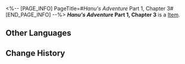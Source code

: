 <%-- [PAGE_INFO]
PageTitle=#''Hanu's Adventure'' Part 1, Chapter 3#
[END_PAGE_INFO] --%>
{{Item Infobox
|title       = ''Hanu's Adventure'' Part 1, Chapter 3
|id          = 150003
|image       = Item ''Hanu's Adventure'' Part 1 Chapter 3.png
|type        = 
|invCategory = Missions
|rarity      = 3
|effect      = 
|description = A limited edition cartoon storybook released by Clock Studios, narrating a tale where Hanu shrinks in size and saves Dreamville... The book includes occasional peculiar dialogue interspersed throughout.
}}
'''''Hanu's Adventure'' Part 1, Chapter 3''' is a [[Item]].

==Other Languages==
{{Other Languages
|en   = ''Hanu's Adventure'' Part 1, Chapter 3
|zhs  = 《小小哈努行动》上篇 第三章
|zht  = 《小小哈努行動》上篇 第三章
|ja   = 『ちびっ子ハヌの大作戦』上 第三章
|ko   = ≪꼬마 하누의 작전≫ 상편 제3장
|es   = Aventura de Hanu: Parte 1, capítulo 3
|fr   = ''Aventures de Hanu'' partie 1, chapitre 3
|ru   = «Приключения Хану»: Часть 1, глава 3
|th   = "ปฏิบัติการของลูกพี่ Hanu" ภาคต้น - บทที่ 3
|vi   = Cuộc Phiêu Lưu Của Hanu - Phần 1, Chương 3
|de   = „Hanus Abenteuer“ &ndash; Teil 1, Kapitel 3
|id   = "Petualangan Hanu" - Bagian Pertama: Bab 3
|pt   = "Aventuras de Hanu" Parte 1, Capítulo 3
}}

==Change History==
{{Change History|2.0}}